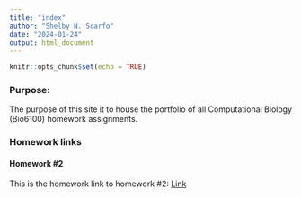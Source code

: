 ```yaml
---
title: "index"
author: "Shelby N. Scarfo"
date: "2024-01-24"
output: html_document
---
```


```r
knitr::opts_chunk$set(echo = TRUE)
```

### Purpose:

The purpose of this site it to house the portfolio of all Computational Biology (Bio6100) homework assignments.

### Homework links

#### Homework #2

This is the homework link to homework #2: [Link](Homework_02.html)